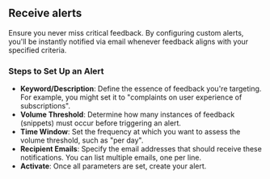 ## Receive alerts

Ensure you never miss critical feedback. By configuring custom alerts, you'll be instantly notified via email whenever feedback aligns with your specified criteria.

### **Steps to Set Up an Alert**

- **Keyword/Description**: Define the essence of feedback you're targeting. For example, you might set it to "complaints on user experience of subscriptions".
- **Volume Threshold**: Determine how many instances of feedback (snippets) must occur before triggering an alert.
- **Time Window**: Set the frequency at which you want to assess the volume threshold, such as "per day".
- **Recipient Emails**: Specify the email addresses that should receive these notifications. You can list multiple emails, one per line.
- **Activate**: Once all parameters are set, create your alert.